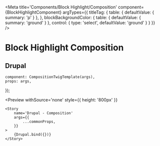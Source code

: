 

<Meta 
    title='Components/Block Highlight/Composition'
    component={BlockHighlightComponent}
    argTypes={{
        titleTag: {
            table: { defaultValue: { summary: 'p' } },
        },
        blockBackgroundColor: {
            table: { defaultValue: { summary: 'ground' } },
            control: {
                type: 'select',
                defaultValue: 'ground'
            }
        }
    }}
/>

# Block Highlight Composition


## Drupal

    component: CompositionTwigTemplate(args),
    props: args,
});


<Preview
    withSource='none'
    style={{ height: '800px' }}
>
    <Story 
        name='Drupal - Composition'
        args={{
            ...commonProps,
        }}
    >
        {Drupal.bind({})}
    </Story>
</Preview>